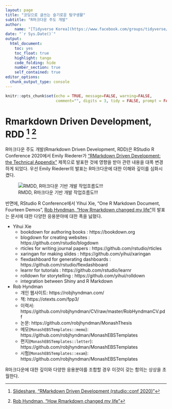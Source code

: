 ```yaml
---
layout: page
title: "코딩으로 글쓰는 슬기로운 탐구생활"
subtitle: "R마크다운 주도 개발"
author:
    name: "[Tidyverse Korea](https://www.facebook.com/groups/tidyverse/)"
date: "`r Sys.Date()`"
output:
  html_document: 
    toc: yes
    toc_float: true
    highlight: tango
    code_folding: hide
    number_section: true
    self_contained: true
editor_options: 
  chunk_output_type: console
---
```


```r
knitr::opts_chunk$set(echo = TRUE, message=FALSE, warning=FALSE,
                      comment="", digits = 3, tidy = FALSE, prompt = FALSE, fig.align = 'center')

```

# Rmarkdown Driven Development, RDD [^RDD] [^time-series] {#RDD}

[^RDD]: [Slideshare, "RMarkdown Driven Development (rstudio::conf 2020)"](https://www.slideshare.net/EmilyRiederer/rmarkdown-driven-development-rstudioconf-2020)

[^time-series]: [Rob Hyndman, "How Rmarkdown changed my life"](https://robjhyndman.com/seminars/rmarkdown/)

R마크다운 주도 개발(Rmarkdown Driven Development, RDD)은 RStudio R Conference 2020에서 Emily Riederer가 ["RMarkdown Driven Development: the Technical Appendix"](https://emilyriederer.netlify.com/post/rmddd-tech-appendix/) 제목으로 발표한 것에 영향을 받아 관련 내용을 대폭 변경하게 되었다. 우선 Emily Riederer의 발표는 R마크다운에 대한 이해와 깊이를 심화시켰다.

![RMDD, R마크다운 기반 개발 작업흐름도!!!](fig/rmdd-tech-appendix.png)

반면에, RStudio R Conference에서 Yihui Xie, "One R Markdown Document, Fourteen Demos", [Rob Hyndman, "How Rmarkdown changed my life"](https://github.com/robjhyndman/Rmarkdown2020)의 발표는 문서에 대한 다양한 응용분야에 대한 폭을 넗혔다.

- Yihui Xie 
    - bookdown for authoring books : https://bookdown.org
    - blogdown for creating websites : https://github.com/rstudio/blogdown
    - rticles for writing journal papers : https://github.com/rstudio/rticles
    - xaringan for making slides : https://github.com/yihui/xaringan
    - flexdashboard for generating dashboards : https://github.com/rstudio/flexdashboard
    - learnr for tutorials : https://github.com/rstudio/learnr
    - rolldown for storytelling : https://github.com/yihui/rolldown
    - integration between Shiny and R Markdown
- Rob Hyndman
    - 개인 웹사이트: https://robjhyndman.com/
    - 책: https://otexts.com/fpp3/
    - 이력서: https://github.com/robjhyndman/CV/raw/master/RobHyndmanCV.pdf
    - 논문: https://github.com/robjhyndman/MonashThesis
    - 메모(`MonashEBSTemplates::memo`): https://github.com/robjhyndman/MonashEBSTemplates
    - 편지(`MonashEBSTemplates::letter`): https://github.com/robjhyndman/MonashEBSTemplates
    - 시험(`MonashEBSTemplates::exam`): https://github.com/robjhyndman/MonashEBSTemplates

R마크다운에 대한 깊이와 다양한 응용분야를 조합할 경우 이것이 갖는 함의는 상상을 초월한다.


   
    
    
    
    